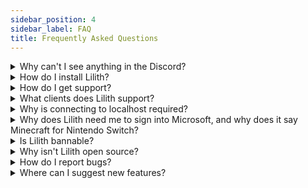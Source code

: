 ```yaml
---
sidebar_position: 4
sidebar_label: FAQ
title: Frequently Asked Questions
---
```


<details>
    <summary>Why can't I see anything in the Discord?</summary>

You probably need to apply using the button in #apply-here.

</details>

<details>
<summary>How do I install Lilith?</summary>

See <a href="/docs/setup">the Setup guide</a>.

</details>

<details>
    <summary>How do I get support?</summary>

Please ask in the #support channel of the Discord server.

</details>

<details>
    <summary>What clients does Lilith support?</summary>

Lilith supports any 1.8.9 client. Any of them.

</details>

<details>
    <summary>Why is connecting to localhost required?</summary>

Lilith works by using a lightweight proxy server to intercept packets and add features on top of any client.

</details>

<details>
    <summary>Why does Lilith need me to sign into Microsoft, and why does it say Minecraft for Nintendo Switch?</summary>

Lilith's proxy system requires the ability to sign into Hypixel as you in order to intercept packets. Nintendo Switch is used as a workaround
in order to support underage accounts.
Cached account information is kept on-device and uses <a href="https://github.com/PrismarineJS/prismarine-auth">PrismarineJS/prismarine-auth</a>.

</details>

<details>
    <summary>Is Lilith bannable?</summary>

Lilith is currently only bannable in Bridge scrims. While Lilith has several bannable features, none of them are detectable serverside.

</details>

<details>
    <summary>Why isn't Lilith open source?</summary>

For various reasons involving the for-profit nature of the project and the need to keep exploits hidden.

</details>

<details>
    <summary>How do I report bugs?</summary>

Create a Discord ticket.

</details>

<details>
    <summary>Where can I suggest new features?</summary>

Use /suggest in the Discord server.

</details>